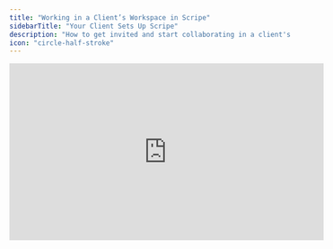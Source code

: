 ```yaml
---
title: "Working in a Client’s Workspace in Scripe"
sidebarTitle: "Your Client Sets Up Scripe"
description: "How to get invited and start collaborating in a client's workspace."
icon: "circle-half-stroke"
---
```


<iframe width="560" height="315" src="https://www.youtube.com/embed/VlzqB1U3R9w?si=vUtYk_GpkMe0i7Qq" title="YouTube video player" frameborder="0" allow="accelerometer; autoplay; clipboard-write; encrypted-media; gyroscope; picture-in-picture; web-share" referrerpolicy="strict-origin-when-cross-origin" allowfullscreen />

If your **client** is paying for Scripe (instead of you) and wants to collaborate with you, there’s no need to share login details. Scripe’s **multiple workspace system** makes it easy and secure to work together.

If your client has their own Scripe subscription:

1. They create or open their **workspace**.

<Info>
  To collaborate with other people in Scripe, your client needs a **workspace**. Personal accounts (created during onboarding without selecting “workspace”) can’t invite other people.
</Info>

2. They go to **Settings → People**.
3. They invite you using your email address.
4. Once invited, you’ll see their workspace listed under **Switch Workspace** in your account.
5. Click their workspace name to access it and collaborate.

### **Setup Checklist for your Client:**

✅ Sign up to Scripe from your Chrome Browser.\
✅ Create a Team Workspace.\
✅ Set up your Personal Brand.\
✅ Install the [Chrome Extension](/account/chrome).\
✅ [Create Subscription](https://scripe.mintlify.app/administration/billing) (Team plan, Yearly or Monthly setup)\
✅ [Invite You as a second Admin to the Workspace.](https://scripe.mintlify.app/team-plan/invite)\
✅ Optional: [Invite further team members via the Settings panel](https://scripe.mintlify.app/team-plan/people).

**Important:**

- Ensure your clients set up a [**Team Workspace**](https://scripe.mintlify.app/team-plan/workspace) so you can collaborate within Scripe.
- Remind your client to use a **Chrome Browser** to set up their Scripe Account and to install the [**Chrome Extension**](https://scripe.mintlify.app/account/chrome) during the [Onboarding Process](/agencies/client-onboarding).

<Tip>
  **Pro tip:** Here's a [Client Onboarding checklist](/agencies/client-onboarding) to use before every onboarding call.
</Tip>

### **Training Resources for your Client:**

Here you will find an overview of the most important guides and feature explainers, which you can forward directly to your customers and help your agency team understand all the core features.

**1. Scripe Setup & Basic:**

🎓 [Start Guide](https://scripe.mintlify.app/started/start-guide)

**2. Content Strategy:**

🎓[Content Strategy Principles](https://scripe.mintlify.app/content-strategy/content-strategy)\
🎓[Content Pillars & Formats](https://scripe.mintlify.app/content-strategy/content-formats)

**3. Key Features:**

🎓 [Create one post](https://scripe.mintlify.app/one-post/audio)\
🎓 [Create multiple posts](https://scripe.mintlify.app/multiple-posts/file)\
🎓 [AI-powered content suggestions](https://scripe.mintlify.app/multiple-posts/ai-powered)\
🎓 [Content Calendar](https://scripe.mintlify.app/sidebar/calendar)\
🎓 [Knowledge Base](https://scripe.mintlify.app/sidebar/knowledge)\
🎓 [Post Editor](https://scripe.mintlify.app/editor/editor)\
🎓 [Scripe Analytics](https://scripe.mintlify.app/sidebar/analytics)